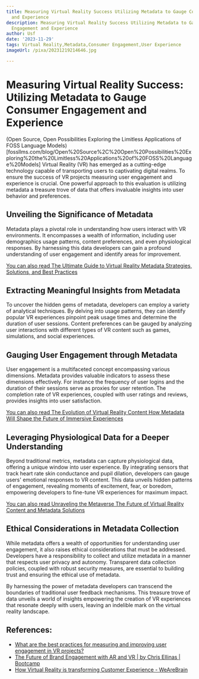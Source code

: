 ```yaml
---
title: Measuring Virtual Reality Success Utilizing Metadata to Gauge Consumer Engagement
  and Experience
description: Measuring Virtual Reality Success Utilizing Metadata to Gauge Consumer
  Engagement and Experience
author: Usf
date: '2023-11-29'
tags: Virtual Reality,Metadata,Consumer Engagement,User Experience
imageUrl: /pixa/20231219214646.jpg

---
```

# Measuring Virtual Reality Success: Utilizing Metadata to Gauge Consumer Engagement and Experience

(Open Source, Open Possibilities  Exploring  the Limitless Applications of FOSS Language Models)[fossllms.com/blog/Open%20Source%2C%20Open%20Possibilities%20Exploring%20the%20Limitless%20Applications%20of%20FOSS%20Language%20Models]
Virtual Reality (VR) has  emerged as a cutting-edge technology capable  of transporting users to captivating digital realms. To ensure the success of VR  projects measuring user engagement and experience is crucial. One powerful approach to this evaluation is utilizing metadata a treasure trove of data that offers invaluable insights into user behavior and preferences.

##  Unveiling the Significance  of Metadata

Metadata plays a pivotal role in understanding how users interact with VR environments. It encompasses a wealth of information, including user demographics usage patterns, content preferences, and even physiological responses. By harnessing this data developers can gain  a profound understanding of user engagement and  identify areas for improvement.

[You can also read The Ultimate  Guide  to Virtual Reality Metadata  Strategies, Solutions,  and Best Practices](The%20Ultimate%20Guide%20to%20Virtual%20Reality%20Metadata%20Strategies%2C%20Solutions%2C%20and%20Best%20Practices)


## Extracting Meaningful  Insights from Metadata

To uncover the  hidden gems of  metadata,  developers can employ a variety of analytical techniques. By delving into usage  patterns, they can identify popular VR experiences pinpoint peak usage times and determine the  duration of user sessions. Content preferences can be gauged by analyzing user interactions with different types  of VR content such as  games, simulations, and social experiences.

## Gauging User Engagement through Metadata

User engagement is a multifaceted concept encompassing various dimensions. Metadata provides valuable indicators  to assess  these dimensions effectively. For  instance the frequency of user logins and the duration of their sessions serve as proxies for  user retention. The completion rate of VR experiences, coupled  with user ratings and reviews, provides insights into user  satisfaction.

[You  can also read The  Evolution of  Virtual Reality Content How Metadata Will Shape the Future of Immersive Experiences](The%20Evolution%20of%20Virtual%20Reality%20Content%20How%20Metadata%20Will%20Shape%20the%20Future%20of%20Immersive%20Experiences)


## Leveraging Physiological Data for a Deeper Understanding

Beyond traditional metrics,  metadata can capture physiological data,  offering a unique window into user experience. By integrating sensors that track heart rate skin conductance and pupil dilation, developers can gauge users' emotional responses to VR  content. This data unveils hidden  patterns of engagement, revealing moments of excitement,  fear, or boredom, empowering developers to fine-tune VR experiences for  maximum impact.

[You can  also  read Unraveling  the Metaverse The Future of Virtual Reality  Content and Metadata Solutions](Unraveling%20the%20Metaverse%20The%20Future%20of%20Virtual%20Reality%20Content%20and%20Metadata%20Solutions)


##  Ethical  Considerations in Metadata Collection

While metadata offers a wealth  of opportunities for understanding user engagement, it  also raises ethical considerations that must be addressed. Developers have a responsibility to collect  and utilize metadata in a manner that respects user privacy and autonomy. Transparent data collection policies, coupled with robust security measures, are essential to building trust and ensuring the ethical use of metadata.

By harnessing the power of metadata developers can transcend the boundaries of traditional user feedback mechanisms.  This treasure trove of data unveils a world of insights empowering the creation of VR experiences that resonate deeply with  users, leaving an indelible mark on the virtual reality landscape.

## References:
- [What are the best practices for measuring and improving user engagement in VR projects?](https://www.linkedin.com/advice/0/what-best-practices-measuring-improving-user-engagement)
- [The Future of Brand Engagement with AR and VR | by Chris Ellinas | Bootcamp](https://bootcamp.uxdesign.cc/the-future-of-brand-engagement-with-ar-and-vr-a4b23fb64107)
- [How Virtual Reality is transforming Customer Experience - WeAreBrain](https://wearebrain.com/blog/virtual-reality-and-customer-experience/)
